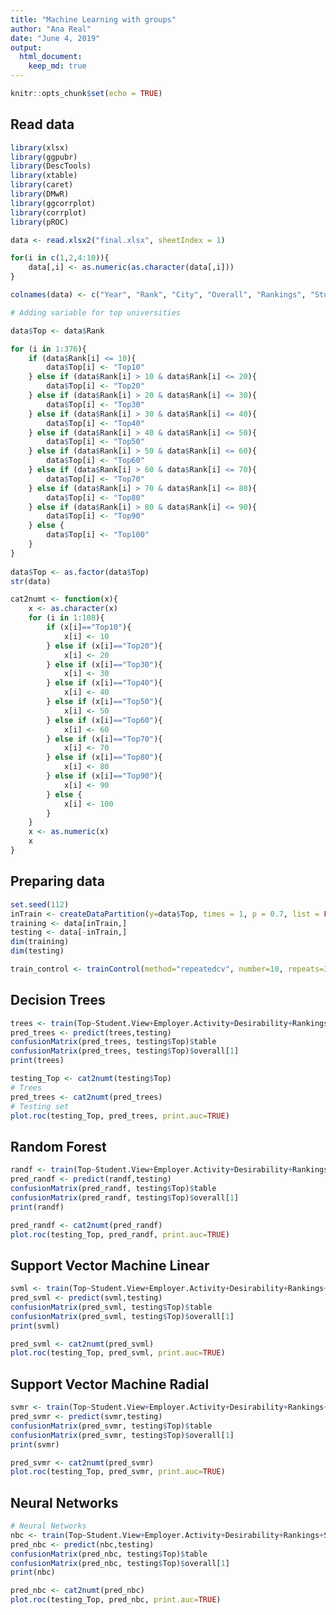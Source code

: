 ```yaml
---
title: "Machine Learning with groups"
author: "Ana Real"
date: "June 4, 2019"
output: 
  html_document:
    keep_md: true
---
```


```r
knitr::opts_chunk$set(echo = TRUE)
```

## Read data

```r
library(xlsx)
library(ggpubr)
library(DescTools)
library(xtable)
library(caret)
library(DMwR)
library(ggcorrplot)
library(corrplot)
library(pROC)

data <- read.xlsx2("final.xlsx", sheetIndex = 1)

for(i in c(1,2,4:10)){
    data[,i] <- as.numeric(as.character(data[,i]))
}

colnames(data) <- c("Year", "Rank", "City", "Overall", "Rankings", "Student.Mix", "Desirability", "Employer.Activity", "Affordability", "Student.View")

# Adding variable for top universities

data$Top <- data$Rank

for (i in 1:376){
    if (data$Rank[i] <= 10){
        data$Top[i] <- "Top10"
    } else if (data$Rank[i] > 10 & data$Rank[i] <= 20){
        data$Top[i] <- "Top20"
    } else if (data$Rank[i] > 20 & data$Rank[i] <= 30){
        data$Top[i] <- "Top30"
    } else if (data$Rank[i] > 30 & data$Rank[i] <= 40){
        data$Top[i] <- "Top40"
    } else if (data$Rank[i] > 40 & data$Rank[i] <= 50){
        data$Top[i] <- "Top50"
    } else if (data$Rank[i] > 50 & data$Rank[i] <= 60){
        data$Top[i] <- "Top60"
    } else if (data$Rank[i] > 60 & data$Rank[i] <= 70){
        data$Top[i] <- "Top70"
    } else if (data$Rank[i] > 70 & data$Rank[i] <= 80){
        data$Top[i] <- "Top80"
    } else if (data$Rank[i] > 80 & data$Rank[i] <= 90){
        data$Top[i] <- "Top90"
    } else {
        data$Top[i] <- "Top100"
    }
}
    
data$Top <- as.factor(data$Top)
str(data)

cat2numt <- function(x){
    x <- as.character(x)
    for (i in 1:108){
        if (x[i]=="Top10"){
            x[i] <- 10
        } else if (x[i]=="Top20"){
            x[i] <- 20
        } else if (x[i]=="Top30"){
            x[i] <- 30
        } else if (x[i]=="Top40"){
            x[i] <- 40
        } else if (x[i]=="Top50"){
            x[i] <- 50
        } else if (x[i]=="Top60"){
            x[i] <- 60
        } else if (x[i]=="Top70"){
            x[i] <- 70
        } else if (x[i]=="Top80"){
            x[i] <- 80
        } else if (x[i]=="Top90"){
            x[i] <- 90
        } else {
            x[i] <- 100
        }
    }
    x <- as.numeric(x)
    x
}
```

## Preparing data

```r
set.seed(112)
inTrain <- createDataPartition(y=data$Top, times = 1, p = 0.7, list = FALSE)
training <- data[inTrain,]
testing <- data[-inTrain,]
dim(training)
dim(testing)

train_control <- trainControl(method="repeatedcv", number=10, repeats=3)
```

## Decision Trees

```r
trees <- train(Top~Student.View+Employer.Activity+Desirability+Rankings+Student.Mix+Affordability+factor(Year), data = training, trControl=train_control, method = "rpart")
pred_trees <- predict(trees,testing)
confusionMatrix(pred_trees, testing$Top)$table
confusionMatrix(pred_trees, testing$Top)$overall[1]
print(trees)

testing_Top <- cat2numt(testing$Top)
# Trees
pred_trees <- cat2numt(pred_trees)
# Testing set
plot.roc(testing_Top, pred_trees, print.auc=TRUE)
```

## Random Forest

```r
randf <- train(Top~Student.View+Employer.Activity+Desirability+Rankings+Student.Mix+Affordability+factor(Year), data = training, trControl=train_control, method = "rf")
pred_randf <- predict(randf,testing)
confusionMatrix(pred_randf, testing$Top)$table
confusionMatrix(pred_randf, testing$Top)$overall[1]
print(randf)

pred_randf <- cat2numt(pred_randf)
plot.roc(testing_Top, pred_randf, print.auc=TRUE)
```

## Support Vector Machine Linear

```r
svml <- train(Top~Student.View+Employer.Activity+Desirability+Rankings+Student.Mix+Affordability+factor(Year), data = training, trControl=train_control, method = "svmLinear")
pred_svml <- predict(svml,testing)
confusionMatrix(pred_svml, testing$Top)$table
confusionMatrix(pred_svml, testing$Top)$overall[1]
print(svml)

pred_svml <- cat2numt(pred_svml)
plot.roc(testing_Top, pred_svml, print.auc=TRUE)
```

## Support Vector Machine Radial

```r
svmr <- train(Top~Student.View+Employer.Activity+Desirability+Rankings+Student.Mix+Affordability+factor(Year), data = training, trControl=train_control, method = "svmRadial")
pred_svmr <- predict(svmr,testing)
confusionMatrix(pred_svmr, testing$Top)$table
confusionMatrix(pred_svmr, testing$Top)$overall[1]
print(svmr)

pred_svmr <- cat2numt(pred_svmr)
plot.roc(testing_Top, pred_svmr, print.auc=TRUE)
```

## Neural Networks

```r
# Neural Networks
nbc <- train(Top~Student.View+Employer.Activity+Desirability+Rankings+Student.Mix+Affordability+factor(Year), data = training, trControl=train_control, method = "nnet", trace = FALSE, tuneGrid=expand.grid(size=c(10), decay=c(0.1)))
pred_nbc <- predict(nbc,testing)
confusionMatrix(pred_nbc, testing$Top)$table
confusionMatrix(pred_nbc, testing$Top)$overall[1]
print(nbc)

pred_nbc <- cat2numt(pred_nbc)
plot.roc(testing_Top, pred_nbc, print.auc=TRUE)
```

